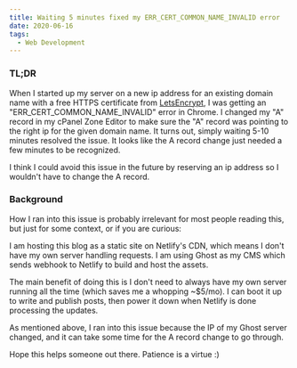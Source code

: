 ```yaml
---
title: Waiting 5 minutes fixed my ERR_CERT_COMMON_NAME_INVALID error
date: 2020-06-16
tags:
  - Web Development
---
```


### TL;DR

When I started up my server on a new ip address for an existing domain name with a free HTTPS certificate from [LetsEncrypt](https://letsencrypt.org/), I was getting an "ERR_CERT_COMMON_NAME_INVALID" error in Chrome. I changed my "A" record in my cPanel Zone Editor to make sure the "A" record was pointing to the right ip for the given domain name. It turns out, simply waiting 5-10 minutes resolved the issue. It looks like the A record change just needed a few minutes to be recognized.

I think I could avoid this issue in the future by reserving an ip address so I wouldn't have to change the A record.

### Background

How I ran into this issue is probably irrelevant for most people reading this, but just for some context, or if you are curious:

I am hosting this blog as a static site on Netlify's CDN, which means I don't have my own server handling requests. I am using Ghost as my CMS which sends webhook to Netlify to build and host the assets.

The main benefit of doing this is I don't need to always have my own server running all the time (which saves me a whopping ~$5/mo). I can boot it up to write and publish posts, then power it down when Netlify is done processing the updates.

As mentioned above, I ran into this issue because the IP of my Ghost server changed, and it can take some time for the A record change to go through.

Hope this helps someone out there. Patience is a virtue :)